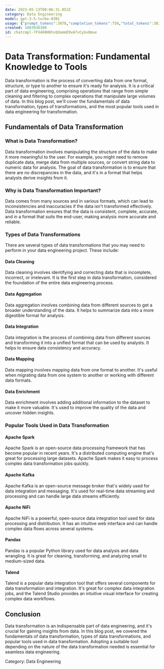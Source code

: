 ```yaml
---
date: 2023-05-13T00:06:31.053Z
category: Data Engineering
model: gpt-3.5-turbo-0301
usage: {"prompt_tokens":3078,"completion_tokens":750,"total_tokens":3828}
created: 1683936380
id: chatcmpl-7FX488H6hsQdammE9vA7vCyGvQmue
---
```


# Data Transformation: Fundamental Knowledge to Tools

Data transformation is the process of converting data from one format, structure, or type to another to ensure it's ready for analysis. It is a critical part of data engineering, comprising operations that range from simple cleaning and filtering to complex operations that manipulate large volumes of data. In this blog post, we'll cover the fundamentals of data transformation, types of transformations, and the most popular tools used in data engineering for transformation.

## Fundamentals of Data Transformation

### What is Data Transformation?

Data transformation involves manipulating the structure of the data to make it more meaningful to the user. For example, you might need to remove duplicate data, merge data from multiple sources, or convert string data to numeric data for analysis. The goal of data transformation is to ensure that there are no discrepancies in the data, and it's in a format that helps analysts derive insights from it.

### Why is Data Transformation Important?

Data comes from many sources and in various formats, which can lead to inconsistencies and inaccuracies if the data isn't transformed effectively. Data transformation ensures that the data is consistent, complete, accurate, and in a format that suits the end-user, making analysis more accurate and reliable.

### Types of Data Transformations

There are several types of data transformations that you may need to perform in your data engineering project. These include:

#### Data Cleaning

Data cleaning involves identifying and correcting data that is incomplete, incorrect, or irrelevant. It is the first step in data transformation, considered the foundation of the entire data engineering process.

#### Data Aggregation

Data aggregation involves combining data from different sources to get a broader understanding of the data. It helps to summarize data into a more digestible format for analysis.

#### Data Integration

Data integration is the process of combining data from different sources and transforming it into a unified format that can be used by analysts. It helps to ensure data consistency and accuracy.

#### Data Mapping

Data mapping involves mapping data from one format to another. It's useful when migrating data from one system to another or working with different data formats.

#### Data Enrichment

Data enrichment involves adding additional information to the dataset to make it more valuable. It's used to improve the quality of the data and uncover hidden insights.

### Popular Tools Used in Data Transformation

#### Apache Spark

Apache Spark is an open-source data processing framework that has become popular in recent years. It's a distributed computing engine that's great for processing large datasets. Apache Spark makes it easy to process complex data transformation jobs quickly.

#### Apache Kafka

Apache Kafka is an open-source message broker that's widely used for data integration and messaging. It's used for real-time data streaming and processing and can handle large data streams efficiently.

#### Apache NiFi

Apache NiFi is a powerful, open-source data integration tool used for data processing and distribution. It has an intuitive web interface and can handle complex data flows across several systems.

#### Pandas

Pandas is a popular Python library used for data analysis and data wrangling. It is great for cleaning, transforming, and analyzing small to medium-sized data.

#### Talend

Talend is a popular data integration tool that offers several components for data transformation and integration. It's great for complex data integration jobs, and the Talend Studio provides an intuitive visual interface for creating complex data workflows.

## Conclusion

Data transformation is an indispensable part of data engineering, and it's crucial for gaining insights from data. In this blog post, we covered the fundamentals of data transformation, types of data transformations, and popular tools used in data transformation. Adopting a suitable tool depending on the nature of the data transformation needed is essential for seamless data engineering.

Category: Data Engineering